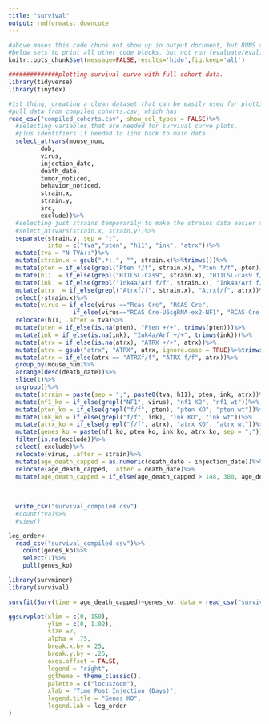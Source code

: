 ---
title: "survival"
output: rmdformats::downcute
---
```{r include=FALSE}
#above makes this code chunk not show up in output document, but RUNS the code below. 
#below sets to print all other code blocks, but not run (evaluate/eval) any of them. 
knitr::opts_chunk$set(message=FALSE,results='hide',fig.keep='all')
```

```{r}
##############plotting survival curve with full cohort data. 
library(tidyverse)
library(tinytex)

#1st thing, creating a clean dataset that can be easily used for plotting. 
#pull data from compiled_cohorts.csv, which has 
read_csv("compiled_cohorts.csv", show_col_types = FALSE)%>%
  #selecting variables that are needed for survival curve plots, 
  #plus identifiers if needed to link back to main data. 
  select_at(vars(mouse_num,
         dob,
         virus,
         injection_date,
         death_date,
         tumor_noticed,
         behavior_noticed,
         strain.x,
         strain.y,
         src,
         exclude))%>%
  #selecting just strains temporarily to make the strains data easier to check. 
  #select_at(vars(strain.x, strain.y))%>%
  separate(strain.y, sep = ";",
           into = c("tva","pten", "h11", "ink", "atrx"))%>%
  mutate(tva = "N-TVA::")%>%
  mutate(strain.x = gsub(".*::", "", strain.x)%>%trimws())%>%
  mutate(pten = if_else(grepl("Pten f/f", strain.x), "Pten f/f", pten))%>%
  mutate(h11  = if_else(grepl("H11LSL-Cas9", strain.x), "H11LSL-Cas9 f/f", trimws(h11)))%>%
  mutate(ink  = if_else(grepl("Ink4a/Arf f/f", strain.x), "Ink4a/Arf f/f", ink))%>%
  mutate(atrx  = if_else(grepl("Atrxf/f", strain.x), "Atrxf/f", atrx))%>%
  select(-strain.x)%>%
  mutate(virus = if_else(virus =="Rcas Cre", "RCAS-Cre",
                  if_else(virus=="RCAS Cre-U6sgRNA-ex2-NF1", "RCAS-Cre-pENTR-U6-sgRNA-NF1-ex2", virus)))%>%
  relocate(h11, .after = tva)%>%
  mutate(pten = if_else(is.na(pten), "Pten +/+", trimws(pten)))%>%
  mutate(ink = if_else(is.na(ink), "Ink4a/Arf +/+", trimws(ink)))%>%
  mutate(atrx = if_else(is.na(atrx), "ATRX +/+", atrx))%>%
  mutate(atrx = gsub("atrx", "ATRX", atrx, ignore.case = TRUE)%>%trimws())%>%
  mutate(atrx = if_else(atrx == "ATRXf/f", "ATRX f/f", atrx))%>%
  group_by(mouse_num)%>%
  arrange(desc(death_date))%>%
  slice(1)%>%
  ungroup()%>%
  mutate(strain = paste(sep = ";", paste0(tva, h11), pten, ink, atrx))%>%
  mutate(nf1_ko = if_else(grepl("NF1", virus), "nf1 KO", "nf1 wt"))%>%
  mutate(pten_ko = if_else(grepl("f/f", pten), "pten KO", "pten wt"))%>%
  mutate(ink_ko = if_else(grepl("f/f", ink), "ink KO", "ink wt"))%>%
  mutate(atrx_ko = if_else(grepl("f/f", atrx), "atrx KO", "atrx wt"))%>%
  mutate(genes_ko = paste(nf1_ko, pten_ko, ink_ko, atrx_ko, sep = ";"))%>%
  filter(is.na(exclude))%>%
  select(-exclude)%>%
  relocate(virus, .after = strain)%>%
  mutate(age_death_capped = as.numeric(death_date - injection_date))%>%
  relocate(age_death_capped, .after = death_date)%>%
  mutate(age_death_capped = if_else(age_death_capped > 148, 300, age_death_capped))%>%
  
  
  
  write_csv("survival_compiled.csv")
  #count(tva)%>%
  #view()

leg_order<-
  read_csv("survival_compiled.csv")%>%
    count(genes_ko)%>%
    select(1)%>%
    pull(genes_ko)

library(survminer)
library(survival)

survfit(Surv(time = age_death_capped)~genes_ko, data = read_csv("survival_compiled.csv"))%>%

ggsurvplot(xlim = c(0, 150),
           ylim = c(0, 1.02),
           size =2,
           alpha = .75,
           break.x.by = 25,
           break.y.by = .25,
           axes.offset = FALSE,
           legend = "right",
           ggtheme = theme_classic(),
           palette = c("locuszoom"),
           xlab = "Time Post Injection (Days)",
           legend.title = "Genes KO",
           legend.lab = leg_order
)


```
